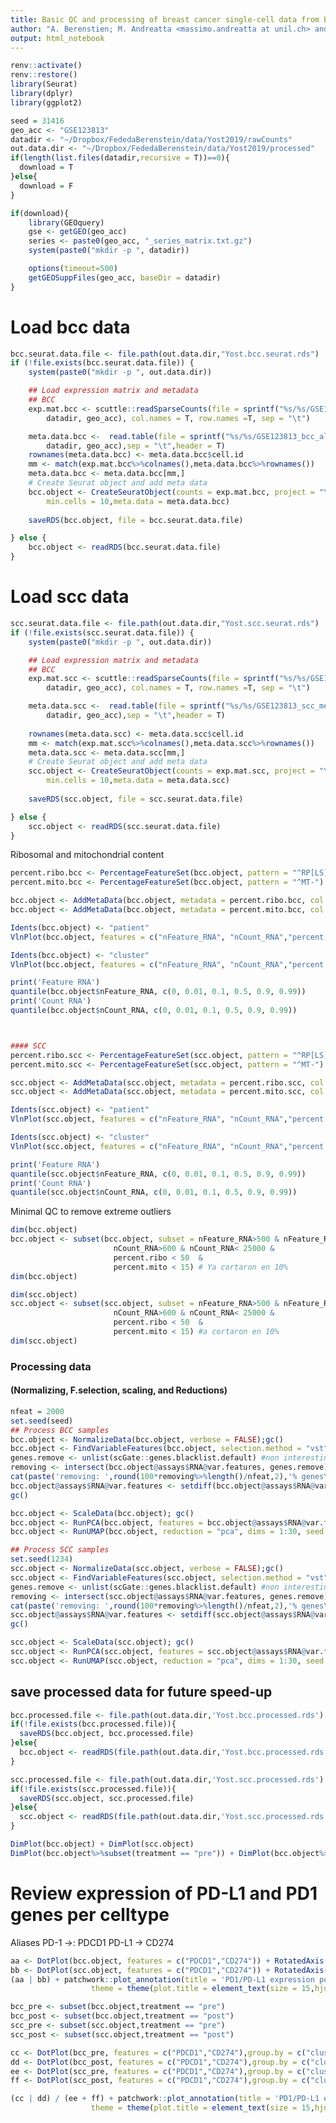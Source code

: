 ```yaml
---
title: Basic QC and processing of breast cancer single-cell data from Basses et al. (Nature Medicine 2021) 
author: "A. Berenstien; M. Andreatta <massimo.andreatta at unil.ch> and S. Carmona <santiago.carmona at unil.ch>"
output: html_notebook
---
```


```r
renv::activate()
renv::restore()
library(Seurat)
library(dplyr)
library(ggplot2)

```



```r
seed = 31416
geo_acc <- "GSE123813"
datadir <- "~/Dropbox/FededaBerenstein/data/Yost2019/rawCounts"
out.data.dir <- "~/Dropbox/FededaBerenstein/data/Yost2019/processed"
if(length(list.files(datadir,recursive = T))==0){
  download = T
}else{
  download = F
}

if(download){
    library(GEOquery)
    gse <- getGEO(geo_acc)
    series <- paste0(geo_acc, "_series_matrix.txt.gz")
    system(paste0("mkdir -p ", datadir))

    options(timeout=500)
    getGEOSuppFiles(geo_acc, baseDir = datadir)
}
```

# Load bcc data
```r
bcc.seurat.data.file <- file.path(out.data.dir,"Yost.bcc.seurat.rds")
if (!file.exists(bcc.seurat.data.file)) {
    system(paste0("mkdir -p ", out.data.dir))

    ## Load expression matrix and metadata
    ## BCC
    exp.mat.bcc <- scuttle::readSparseCounts(file = sprintf("%s/%s/GSE123813_bcc_scRNA_counts.txt.gz",
        datadir, geo_acc), col.names = T, row.names =T, sep = "\t")

    meta.data.bcc <-  read.table(file = sprintf("%s/%s/GSE123813_bcc_all_metadata.txt.gz",
        datadir, geo_acc),sep = "\t",header = T)
    rownames(meta.data.bcc) <- meta.data.bcc$cell.id
    mm <- match(exp.mat.bcc%>%colnames(),meta.data.bcc%>%rownames())
    meta.data.bcc <- meta.data.bcc[mm,]
    # Create Seurat object and add meta data
    bcc.object <- CreateSeuratObject(counts = exp.mat.bcc, project = "Yost.bcc",
        min.cells = 10,meta.data = meta.data.bcc)
    
    saveRDS(bcc.object, file = bcc.seurat.data.file)

} else {
    bcc.object <- readRDS(bcc.seurat.data.file)
}
```


# Load scc data
```r
scc.seurat.data.file <- file.path(out.data.dir,"Yost.scc.seurat.rds")
if (!file.exists(scc.seurat.data.file)) {
    system(paste0("mkdir -p ", out.data.dir))

    ## Load expression matrix and metadata
    ## BCC
    exp.mat.scc <- scuttle::readSparseCounts(file = sprintf("%s/%s/GSE123813_scc_scRNA_counts.txt.gz",
        datadir, geo_acc), col.names = T, row.names =T, sep = "\t")

    meta.data.scc <-  read.table(file = sprintf("%s/%s/GSE123813_scc_metadata.txt.gz",
        datadir, geo_acc),sep = "\t",header = T)
    
    rownames(meta.data.scc) <- meta.data.scc$cell.id
    mm <- match(exp.mat.scc%>%colnames(),meta.data.scc%>%rownames())
    meta.data.scc <- meta.data.scc[mm,]
    # Create Seurat object and add meta data
    scc.object <- CreateSeuratObject(counts = exp.mat.scc, project = "Yost.scc",
        min.cells = 10,meta.data = meta.data.scc)
    
    saveRDS(scc.object, file = scc.seurat.data.file)

} else {
    scc.object <- readRDS(scc.seurat.data.file)
}
```




Ribosomal and mitochondrial content

```r
percent.ribo.bcc <- PercentageFeatureSet(bcc.object, pattern = "^RP[LS]")
percent.mito.bcc <- PercentageFeatureSet(bcc.object, pattern = "^MT-")

bcc.object <- AddMetaData(bcc.object, metadata = percent.ribo.bcc, col.name = "percent.ribo")
bcc.object <- AddMetaData(bcc.object, metadata = percent.mito.bcc, col.name = "percent.mito")

Idents(bcc.object) <- "patient"
VlnPlot(bcc.object, features = c("nFeature_RNA", "nCount_RNA","percent.ribo","percent.mito"), ncol = 2, pt.size=0)

Idents(bcc.object) <- "cluster"
VlnPlot(bcc.object, features = c("nFeature_RNA", "nCount_RNA","percent.ribo","percent.mito"), ncol = 2, pt.size=0)

print('Feature RNA')
quantile(bcc.object$nFeature_RNA, c(0, 0.01, 0.1, 0.5, 0.9, 0.99))
print('Count RNA')
quantile(bcc.object$nCount_RNA, c(0, 0.01, 0.1, 0.5, 0.9, 0.99))



#### SCC
percent.ribo.scc <- PercentageFeatureSet(scc.object, pattern = "^RP[LS]")
percent.mito.scc <- PercentageFeatureSet(scc.object, pattern = "^MT-")

scc.object <- AddMetaData(scc.object, metadata = percent.ribo.scc, col.name = "percent.ribo")
scc.object <- AddMetaData(scc.object, metadata = percent.mito.scc, col.name = "percent.mito")

Idents(scc.object) <- "patient"
VlnPlot(scc.object, features = c("nFeature_RNA", "nCount_RNA","percent.ribo","percent.mito"), ncol = 2, pt.size=0)

Idents(scc.object) <- "cluster"
VlnPlot(scc.object, features = c("nFeature_RNA", "nCount_RNA","percent.ribo","percent.mito"), ncol = 2, pt.size=0)

print('Feature RNA')
quantile(scc.object$nFeature_RNA, c(0, 0.01, 0.1, 0.5, 0.9, 0.99))
print('Count RNA')
quantile(scc.object$nCount_RNA, c(0, 0.01, 0.1, 0.5, 0.9, 0.99))

```

Minimal QC to remove extreme outliers
```r
dim(bcc.object)
bcc.object <- subset(bcc.object, subset = nFeature_RNA>500 & nFeature_RNA<6000 & 
                       nCount_RNA>600 & nCount_RNA< 25000 &
                       percent.ribo < 50  &
                       percent.mito < 15) # Ya cortaron en 10%
dim(bcc.object)
```

```r

dim(scc.object)
scc.object <- subset(scc.object, subset = nFeature_RNA>500 & nFeature_RNA<6000 & 
                       nCount_RNA>600 & nCount_RNA< 25000 &
                       percent.ribo < 50  &
                       percent.mito < 15) #a cortaron en 10%
dim(scc.object)

```


### Processing data 
#### (Normalizing, F.selection, scaling, and Reductions)
```r
nfeat = 2000
set.seed(seed)
## Process BCC samples
bcc.object <- NormalizeData(bcc.object, verbose = FALSE);gc()
bcc.object <- FindVariableFeatures(bcc.object, selection.method = "vst", nfeatures = nfeat, verbose = FALSE);gc()
genes.remove <- unlist(scGate::genes.blacklist.default) #non interesting and/or technical artifact-associated genes
removing <- intersect(bcc.object@assays$RNA@var.features, genes.remove)
cat(paste('removing: ',round(100*removing%>%length()/nfeat,2),'% genes\n' ))#, file = con, append =T)
bcc.object@assays$RNA@var.features <- setdiff(bcc.object@assays$RNA@var.features, genes.remove)
gc()

bcc.object <- ScaleData(bcc.object); gc()
bcc.object <- RunPCA(bcc.object, features = bcc.object@assays$RNA@var.features, ndims.print = 1:5, nfeatures.print = 5); gc()
bcc.object <- RunUMAP(bcc.object, reduction = "pca", dims = 1:30, seed.use=seed); gc()

```


```r
## Process SCC samples
set.seed(1234)
scc.object <- NormalizeData(scc.object, verbose = FALSE);gc()
scc.object <- FindVariableFeatures(scc.object, selection.method = "vst", nfeatures = nfeat, verbose = FALSE);gc()
genes.remove <- unlist(scGate::genes.blacklist.default) #non interesting and/or technical artifact-associated genes
removing <- intersect(scc.object@assays$RNA@var.features, genes.remove)
cat(paste('removing: ',round(100*removing%>%length()/nfeat,2),'% genes\n' ))#, file = con, append =T)
scc.object@assays$RNA@var.features <- setdiff(scc.object@assays$RNA@var.features, genes.remove)
gc()

scc.object <- ScaleData(scc.object); gc()
scc.object <- RunPCA(scc.object, features = scc.object@assays$RNA@var.features, ndims.print = 1:5, nfeatures.print = 5); gc()
scc.object <- RunUMAP(scc.object, reduction = "pca", dims = 1:30, seed.use=123); gc()
```

## save processed data for future speed-up 
```r
bcc.processed.file <- file.path(out.data.dir,'Yost.bcc.processed.rds')
if(!file.exists(bcc.processed.file)){
  saveRDS(bcc.object, bcc.processed.file)
}else{
  bcc.object <- readRDS(file.path(out.data.dir,'Yost.bcc.processed.rds'))
}

scc.processed.file <- file.path(out.data.dir,'Yost.scc.processed.rds')
if(!file.exists(scc.processed.file)){
  saveRDS(scc.object, scc.processed.file)
}else{
  scc.object <- readRDS(file.path(out.data.dir,'Yost.scc.processed.rds'))
}

```


```r
DimPlot(bcc.object) + DimPlot(scc.object)
DimPlot(bcc.object%>%subset(treatment == "pre")) + DimPlot(bcc.object%>%subset(treatment == "post"))

```

# Review expression of PD-L1 and PD1 genes per celltype
Aliases
PD-1 ->: PDCD1
PD-L1 -> CD274
```r
aa <- DotPlot(bcc.object, features = c("PDCD1","CD274")) + RotatedAxis()  +  theme(aspect.ratio = 1) + ggtitle("BCC")
bb <- DotPlot(scc.object, features = c("PDCD1","CD274")) + RotatedAxis() + theme(aspect.ratio = 1) + ggtitle("SCC")
(aa | bb) + patchwork::plot_annotation(title = 'PD1/PD-L1 expression per celltype',
                  theme = theme(plot.title = element_text(size = 15,hjust = 0.5)))

bcc_pre <- subset(bcc.object,treatment == "pre")
bcc_post <- subset(bcc.object,treatment == "post")
scc_pre <- subset(scc.object,treatment == "pre")
scc_post <- subset(scc.object,treatment == "post")

cc <- DotPlot(bcc_pre, features = c("PDCD1","CD274"),group.by = c("cluster")) + RotatedAxis()  +  theme(aspect.ratio = 1) + ggtitle("BCC_pre")
dd <- DotPlot(bcc_post, features = c("PDCD1","CD274"),group.by = c("cluster")) + RotatedAxis() + theme(aspect.ratio = 1) + ggtitle("BCC_post")
ee <- DotPlot(scc_pre, features = c("PDCD1","CD274"),group.by = c("cluster")) + RotatedAxis()  +  theme(aspect.ratio = 1) + ggtitle("SCC_pre")
ff <- DotPlot(scc_post, features = c("PDCD1","CD274"),group.by = c("cluster")) + RotatedAxis() + theme(aspect.ratio = 1) + ggtitle("SCC_post")

```
```r
(cc | dd) / (ee + ff) + patchwork::plot_annotation(title = 'PD1/PD-L1 expression pre/post treatment',
                  theme = theme(plot.title = element_text(size = 15,hjust = 0.5)))

```

